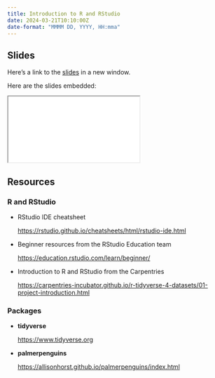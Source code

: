 ```yaml
---
title: Introduction to R and RStudio
date: 2024-03-21T10:10:00Z
date-format: "MMMM DD, YYYY, HH:mma"
---
```


## Slides

Here's a link to the [slides](/slides/02-intro/index.qmd){target="_blank"} in a new window. 

Here are the slides embedded:

<iframe class="slide-deck ar3x2" src="/slides/02-intro/index.html" title="02-intro slides">
</iframe>

## Resources

### R and RStudio

- RStudio IDE cheatsheet

  <https://rstudio.github.io/cheatsheets/html/rstudio-ide.html>
  
- Beginner resources from the RStudio Education team

  <https://education.rstudio.com/learn/beginner/>
  
- Introduction to R and RStudio from the Carpentries

  <https://carpentries-incubator.github.io/r-tidyverse-4-datasets/01-project-introduction.html>

### Packages

- **tidyverse**

  <https://www.tidyverse.org>
  
- **palmerpenguins**

  <https://allisonhorst.github.io/palmerpenguins/index.html>